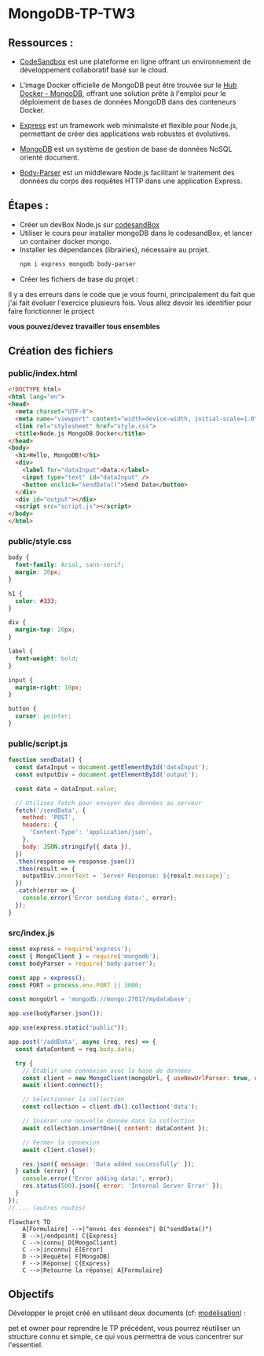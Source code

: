  

# MongoDB-TP-TW3

## Ressources :
- [CodeSandbox](https://codesandbox.io/) est une plateforme en ligne offrant un environnement de développement collaboratif basé sur le cloud.
  
- L'image Docker officielle de MongoDB peut être trouvée sur le [Hub Docker - MongoDB](https://hub.docker.com/_/mongo), offrant une solution prête à l'emploi pour le déploiement de bases de données MongoDB dans des conteneurs Docker.

- [Express](https://www.npmjs.com/package/express/) est un framework web minimaliste et flexible pour Node.js, permettant de créer des applications web robustes et évolutives.

- [MongoDB](https://www.npmjs.com/package/mongodb/) est un système de gestion de base de données NoSQL orienté document.

- [Body-Parser](https://www.npmjs.com/package/body-parser) est un middleware Node.js facilitant le traitement des données du corps des requêtes HTTP dans une application Express.

## Étapes :
- Créer un devBox Node.js sur [codesandBox](https://codesandbox.io/dashboard/recent)
- Utiliser le cours pour installer mongoDB dans le codesandBox, et lancer un container docker mongo.
- Installer les dépendances (librairies), nécessaire au projet.
    ```sh npm2yarn copy
    npm i express mongodb body-parser
    ```
- Créer les fichiers de base du projet :

<FileTree>
  <FileTree.Folder name="node-mongodb-docker" defaultOpen>
    <FileTree.Folder name="src" defaultOpen>
      <FileTree.File name="index.js" />
        <FileTree.Folder name="public" defaultOpen>
        <FileTree.File name="index.html" />
        <FileTree.File name="style.css" />
        <FileTree.File name="script.js" />
        </FileTree.Folder>
  </FileTree.Folder>
    <FileTree.File name="package.json" />
  </FileTree.Folder>
</FileTree>

<Callout type="warning" emoji="⚠️">
  Il y a des erreurs dans le code que je vous fourni, principalement du fait que j'ai fait évoluer l'exercice plusieurs fois. Vous allez devoir les identifier pour faire fonctionner le project 
  
  **vous pouvez/devez travailler tous ensembles**
</Callout>
## Création des fichiers

### public/index.html
```html filename="public/index.html" copy
<!DOCTYPE html>
<html lang="en">
<head>
  <meta charset="UTF-8">
  <meta name="viewport" content="width=device-width, initial-scale=1.0">
  <link rel="stylesheet" href="style.css">
  <title>Node.js MongoDB Docker</title>
</head>
<body>
  <h1>Hello, MongoDB!</h1>
  <div>
    <label for="dataInput">Data:</label>
    <input type="text" id="dataInput" />
    <button onclick="sendData()">Send Data</button>
  </div>
  <div id="output"></div>
  <script src="script.js"></script>
</body>
</html>
```
### public/style.css

```css filename="public/style.css" copy
body {
  font-family: Arial, sans-serif;
  margin: 20px;
}

h1 {
  color: #333;
}

div {
  margin-top: 20px;
}

label {
  font-weight: bold;
}

input {
  margin-right: 10px;
}

button {
  cursor: pointer;
}
```
### public/script.js

```js filename="public/script.js" copy
function sendData() {
  const dataInput = document.getElementById('dataInput');
  const outputDiv = document.getElementById('output');

  const data = dataInput.value;

  // Utilisez fetch pour envoyer des données au serveur
  fetch('/sendData', {
    method: 'POST',
    headers: {
      'Content-Type': 'application/json',
    },
    body: JSON.stringify({ data }),
  })
  .then(response => response.json())
  .then(result => {
    outputDiv.innerText = `Server Response: ${result.message}`;
  })
  .catch(error => {
    console.error('Error sending data:', error);
  });
}
```
### src/index.js
```js filename="src/index.js" copy
const express = require('express');
const { MongoClient } = require('mongodb');
const bodyParser = require('body-parser');

const app = express();
const PORT = process.env.PORT || 3000;

const mongoUrl = 'mongodb://mongo:27017/mydatabase';

app.use(bodyParser.json());

app.use(express.static("public"));

app.post('/addData', async (req, res) => {
  const dataContent = req.body.data;

  try {
    // Établir une connexion avec la base de données
    const client = new MongoClient(mongoUrl, { useNewUrlParser: true, useUnifiedTopology: true });
    await client.connect();

    // Sélectionner la collection
    const collection = client.db().collection('data');

    // Insérer une nouvelle donnée dans la collection
    await collection.insertOne({ content: dataContent });

    // Fermer la connexion
    await client.close();

    res.json({ message: 'Data added successfully' });
  } catch (error) {
    console.error('Error adding data:', error);
    res.status(500).json({ error: 'Internal Server Error' });
  }
});
// ... (autres routes)
```

```mermaid
flowchart TD
    A[Formulaire] -->|"envoi des données"| B("sendData()")
    B -->|/endpoint| C{Express}
    C -->|connu| D[MongoClient]
    C -->|inconnu| E[Error]
    D -->|Requête| F[MongoDB]
    F -->|Réponse| C{Express} 
    C -->|Retourne la réponse| A{Formulaire} 
```


## Objectifs

Développer le projet créé en utilisant deux documents (cf: [modélisation](/modelisation/modelisation)) :

pet et owner pour reprendre le TP précédent, vous pourrez réutiliser un structure connu et simple, ce qui vous permettra de vous concentrer sur l'essentiel.
